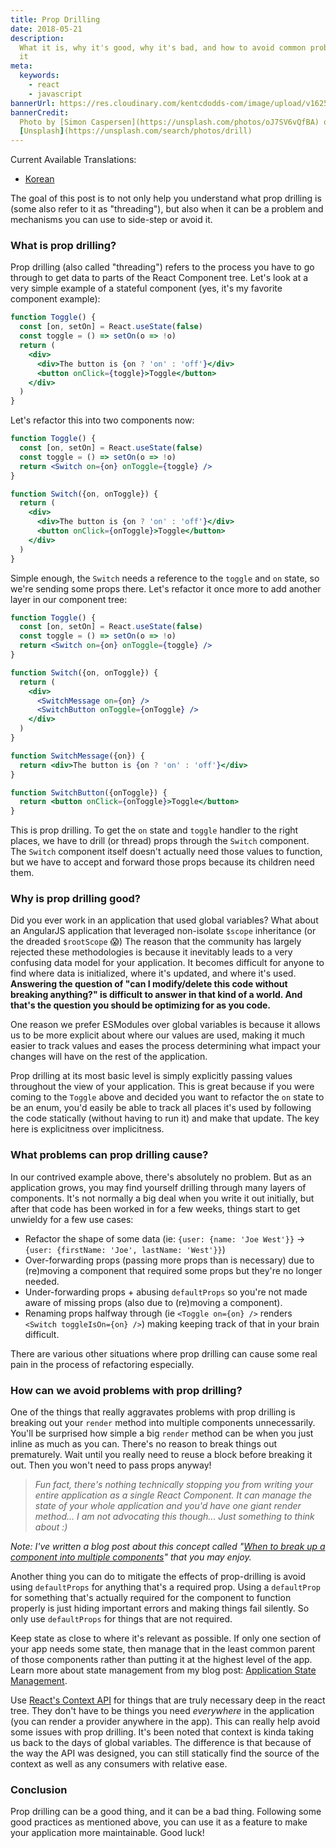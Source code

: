 ```yaml
---
title: Prop Drilling
date: 2018-05-21
description:
  What it is, why it's good, why it's bad, and how to avoid common problems with
  it
meta:
  keywords:
    - react
    - javascript
bannerUrl: https://res.cloudinary.com/kentcdodds-com/image/upload/v1625033223/kentcdodds.com/content/blog/prop-drilling/banner.jpg
bannerCredit:
  Photo by [Simon Caspersen](https://unsplash.com/photos/oJ7SV6vQfBA) on
  [Unsplash](https://unsplash.com/search/photos/drill)
---
```


Current Available Translations:

- [Korean](https://edykim.com/ko/post/prop-drilling)

The goal of this post is to not only help you understand what prop drilling is
(some also refer to it as "threading"), but also when it can be a problem and
mechanisms you can use to side-step or avoid it.

### What is prop drilling?

Prop drilling (also called "threading") refers to the process you have to go
through to get data to parts of the React Component tree. Let's look at a very
simple example of a stateful component (yes, it's my favorite component
example):

```jsx
function Toggle() {
  const [on, setOn] = React.useState(false)
  const toggle = () => setOn(o => !o)
  return (
    <div>
      <div>The button is {on ? 'on' : 'off'}</div>
      <button onClick={toggle}>Toggle</button>
    </div>
  )
}
```

Let's refactor this into two components now:

```jsx
function Toggle() {
  const [on, setOn] = React.useState(false)
  const toggle = () => setOn(o => !o)
  return <Switch on={on} onToggle={toggle} />
}

function Switch({on, onToggle}) {
  return (
    <div>
      <div>The button is {on ? 'on' : 'off'}</div>
      <button onClick={onToggle}>Toggle</button>
    </div>
  )
}
```

Simple enough, the `Switch` needs a reference to the `toggle` and `on` state, so
we're sending some props there. Let's refactor it once more to add another layer
in our component tree:

```jsx
function Toggle() {
  const [on, setOn] = React.useState(false)
  const toggle = () => setOn(o => !o)
  return <Switch on={on} onToggle={toggle} />
}

function Switch({on, onToggle}) {
  return (
    <div>
      <SwitchMessage on={on} />
      <SwitchButton onToggle={onToggle} />
    </div>
  )
}

function SwitchMessage({on}) {
  return <div>The button is {on ? 'on' : 'off'}</div>
}

function SwitchButton({onToggle}) {
  return <button onClick={onToggle}>Toggle</button>
}
```

This is prop drilling. To get the `on` state and `toggle` handler to the right
places, we have to drill (or thread) props through the `Switch` component. The
`Switch` component itself doesn't actually need those values to function, but we
have to accept and forward those props because its children need them.

### Why is prop drilling good?

Did you ever work in an application that used global variables? What about an
AngularJS application that leveraged non-isolate `$scope` inheritance (or the
dreaded `$rootScope` 😱) The reason that the community has largely rejected
these methodologies is because it inevitably leads to a very confusing data
model for your application. It becomes difficult for anyone to find where data
is initialized, where it's updated, and where it's used. **Answering the
question of "can I modify/delete this code without breaking anything?" is
difficult to answer in that kind of a world. And that's the question you should
be optimizing for as you code.**

One reason we prefer ESModules over global variables is because it allows us to
be more explicit about where our values are used, making it much easier to track
values and eases the process determining what impact your changes will have on
the rest of the application.

Prop drilling at its most basic level is simply explicitly passing values
throughout the view of your application. This is great because if you were
coming to the `Toggle` above and decided you want to refactor the `on` state to
be an enum, you'd easily be able to track all places it's used by following the
code statically (without having to run it) and make that update. The key here is
explicitness over implicitness.

### What problems can prop drilling cause?

In our contrived example above, there's absolutely no problem. But as an
application grows, you may find yourself drilling through many layers of
components. It's not normally a big deal when you write it out initially, but
after that code has been worked in for a few weeks, things start to get unwieldy
for a few use cases:

- Refactor the shape of some data (ie: `{user: {name: 'Joe West'}}` ->
  `{user: {firstName: 'Joe', lastName: 'West'}}`)
- Over-forwarding props (passing more props than is necessary) due to (re)moving
  a component that required some props but they're no longer needed.
- Under-forwarding props + abusing `defaultProps` so you're not made aware of
  missing props (also due to (re)moving a component).
- Renaming props halfway through (ie `<Toggle on={on} />` renders
  `<Switch toggleIsOn={on} />`) making keeping track of that in your brain
  difficult.

There are various other situations where prop drilling can cause some real pain
in the process of refactoring especially.

### How can we avoid problems with prop drilling?

One of the things that really aggravates problems with prop drilling is breaking
out your `render` method into multiple components unnecessarily. You'll be
surprised how simple a big `render` method can be when you just inline as much
as you can. There's no reason to break things out prematurely. Wait until you
really need to reuse a block before breaking it out. Then you won't need to pass
props anyway!

> _Fun fact, there's nothing technically stopping you from writing your entire
> application as a single React Component. It can manage the state of your whole
> application and you'd have one giant render method... I am not advocating this
> though... Just something to think about :)_

_Note: I've written a blog post about this concept called
"[When to break up a component into multiple components](/blog/when-to-break-up-a-component-into-multiple-components)"
that you may enjoy._

Another thing you can do to mitigate the effects of prop-drilling is avoid using
`defaultProps` for anything that's a required prop. Using a `defaultProp` for
something that's actually required for the component to function properly is
just hiding important errors and making things fail silently. So only use
`defaultProps` for things that are not required.

Keep state as close to where it's relevant as possible. If only one section of
your app needs some state, then manage that in the least common parent of those
components rather than putting it at the highest level of the app. Learn more
about state management from my blog post:
[Application State Management](/blog/application-state-management-with-react).

Use [React's Context API](/blog/how-to-use-react-context-effectively) for things
that are truly necessary deep in the react tree. They don't have to be things
you need _everywhere_ in the application (you can render a provider anywhere in
the app). This can really help avoid some issues with prop drilling. It's been
noted that context is kinda taking us back to the days of global variables. The
difference is that because of the way the API was designed, you can still
statically find the source of the context as well as any consumers with relative
ease.

### Conclusion

Prop drilling can be a good thing, and it can be a bad thing. Following some
good practices as mentioned above, you can use it as a feature to make your
application more maintainable. Good luck!
